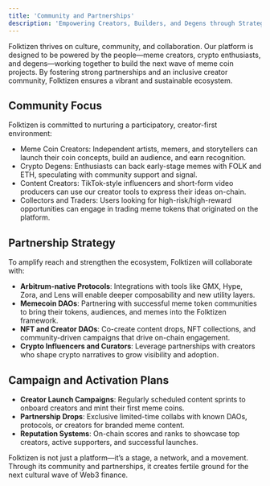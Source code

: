 ```yaml
---
title: 'Community and Partnerships'
description: 'Empowering Creators, Builders, and Degens through Strategic Collaboration'
---
```


Folktizen thrives on culture, community, and collaboration. Our platform is designed to be powered by the people—meme creators, crypto enthusiasts, and degens—working together to build the next wave of meme coin projects. By fostering strong partnerships and an inclusive creator community, Folktizen ensures a vibrant and sustainable ecosystem.

## **Community Focus**

Folktizen is committed to nurturing a participatory, creator-first environment:

- Meme Coin Creators: Independent artists, memers, and storytellers can launch their coin concepts, build an audience, and earn recognition.
- Crypto Degens: Enthusiasts can back early-stage memes with FOLK and ETH, speculating with community support and signal.
- Content Creators: TikTok-style influencers and short-form video producers can use our creator tools to express their ideas on-chain.
- Collectors and Traders: Users looking for high-risk/high-reward opportunities can engage in trading meme tokens that originated on the platform.

## **Partnership Strategy**

To amplify reach and strengthen the ecosystem, Folktizen will collaborate with:

- **Arbitrum-native Protocols**: Integrations with tools like GMX, Hype, Zora, and Lens will enable deeper composability and new utility layers.
- **Memecoin DAOs**: Partnering with successful meme token communities to bring their tokens, audiences, and memes into the Folktizen framework.
- **NFT and Creator DAOs**: Co-create content drops, NFT collections, and community-driven campaigns that drive on-chain engagement.
- **Crypto Influencers and Curators**: Leverage partnerships with creators who shape crypto narratives to grow visibility and adoption.

## **Campaign and Activation Plans**

- **Creator Launch Campaigns**: Regularly scheduled content sprints to onboard creators and mint their first meme coins.
- **Partnership Drops**: Exclusive limited-time collabs with known DAOs, protocols, or creators for branded meme content.
- **Reputation Systems**: On-chain scores and ranks to showcase top creators, active supporters, and successful launches.

Folktizen is not just a platform—it’s a stage, a network, and a movement. Through its community and partnerships, it creates fertile ground for the next cultural wave of Web3 finance.
